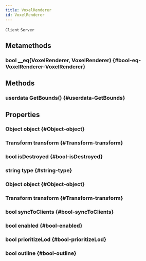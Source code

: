 ```yaml
---
title: VoxelRenderer
id: VoxelRenderer
---
```

`Client`
`Server`

## Metamethods

### bool __eq(VoxelRenderer, VoxelRenderer) {#bool-eq-VoxelRenderer-VoxelRenderer}

## Methods

### userdata GetBounds() {#userdata-GetBounds}

## Properties

### Object object {#Object-object}

### Transform transform {#Transform-transform}

### bool isDestroyed {#bool-isDestroyed}

### string type {#string-type}

### Object object {#Object-object}

### Transform transform {#Transform-transform}

### bool syncToClients {#bool-syncToClients}

### bool enabled {#bool-enabled}

### bool prioritizeLod {#bool-prioritizeLod}

### bool outline {#bool-outline}

